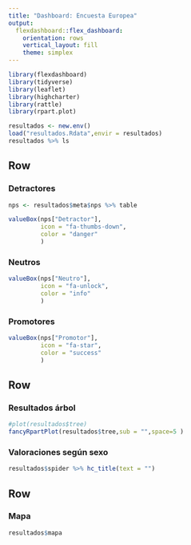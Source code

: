 ```yaml
---
title: "Dashboard: Encuesta Europea"
output: 
  flexdashboard::flex_dashboard:
    orientation: rows
    vertical_layout: fill
    theme: simplex
---
```


```r
library(flexdashboard)
library(tidyverse)
library(leaflet)
library(highcharter)
library(rattle)
library(rpart.plot)

resultados <- new.env()
load("resultados.Rdata",envir = resultados)
resultados %>% ls
```


Row
-----------------------------------------------------------------------

    
### Detractores
```r
nps <- resultados$meta$nps %>% table

valueBox(nps["Detractor"],
         icon = "fa-thumbs-down",
         color = "danger"
         )
```

### Neutros
```r
valueBox(nps["Neutro"],
         icon = "fa-unlock",
         color = "info"
         )
```


### Promotores
```r
valueBox(nps["Promotor"],
         icon = "fa-star",
         color = "success"
         )
```



    
Row
-----------------------------------------------------------------------

### Resultados árbol
```r
#plot(resultados$tree)
fancyRpartPlot(resultados$tree,sub = "",space=5 )
```

### Valoraciones según sexo
```r
resultados$spider %>% hc_title(text = "")
```


Row
-----------------------------------------------------------------------

### Mapa

```r
resultados$mapa
```

